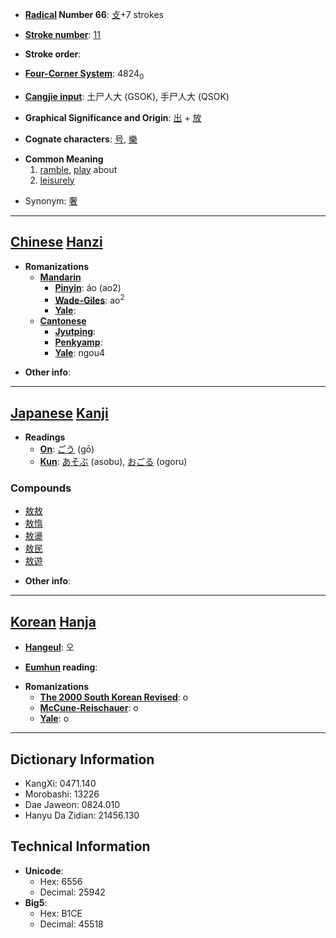 * '''[[Wiktionary:Chinese radical index| Radical]] Number 66''': [[Wiktionary:Chinese radical index 攴|攴]]+7 strokes

* '''[[Wiktionary:Chinese total strokes index|Stroke number]]''': [[Wiktionary:Chinese total strokes index 11|11]]

* '''Stroke order''': 

* '''[[Wiktionary:Chinese four corner index|Four-Corner System]]''': 4824<sub>0</sub>

* '''[[Wiktionary:Chinese Cangjie index|Cangjie input]]''': 土尸人大 (GSOK), 手尸人大 (QSOK)

* '''Graphical Significance and Origin''': [[出]] + [[放]]

* '''Cognate characters''': [[号]], [[樂]]

* '''Common Meaning'''
*# [[ramble]], [[play]] about
*# [[leisurely]]

*Synonym: [[奢]]

----

== [[Chinese]] [[Hanzi]] ==

* '''Romanizations'''
** '''[[Mandarin]]'''
*** '''[[Pinyin]]''': áo (ao2)
*** '''[[Wade-Giles]]''': ao<sup>2</sup>
*** '''[[Yale]]''': 
** '''[[Cantonese]]'''
*** '''[[Jyutping]]''':
*** '''[[Penkyamp]]''': 
*** '''[[Yale]]''': ngou4

* '''Other info''': 

----

== [[Japanese]] [[Kanji]] ==

* '''Readings'''
** '''[[On]]''': [[ごう]] (gō)
** '''[[Kun]]''': [[あそぶ]] (asobu), [[おごる]] (ogoru)

===Compounds===
*[[敖敖]]
*[[敖惰]]
*[[敖盪]]
*[[敖民]]
*[[敖遊]]

* '''Other info''':  

----

== [[Korean]] [[Hanja]] ==

* '''[[Hangeul]]''': 오

* '''[[Eumhun]] reading''': 

* '''Romanizations'''
** '''[[The 2000 South Korean Revised Romanization|The 2000 South Korean Revised]]''': o
** '''[[McCune-Reischauer]]''': o
** '''[[Yale]]''': o

----

== Dictionary Information ==

* KangXi: 0471.140
* Morobashi: 13226
* Dae Jaweon: 0824.010
* Hanyu Da Zidian: 21456.130

== Technical Information ==

* '''Unicode''':
** Hex: 6556
** Decimal: 25942
* '''Big5''':
** Hex: B1CE
** Decimal: 45518